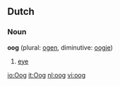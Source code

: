 ==Dutch==
===Noun===
'''oog''' (plural: [[ogen]], diminutive: [[oogje]])

# [[eye]]

[[io:Oog]]
[[it:Oog]]
[[nl:oog]]
[[vi:oog]]